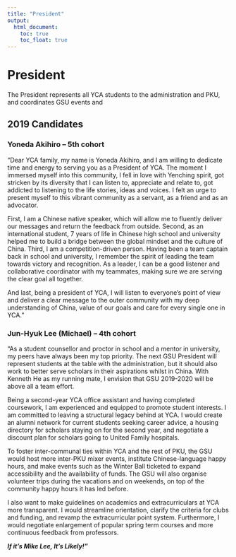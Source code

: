 ```yaml
---
title: "President"
output: 
  html_document:
    toc: true 
    toc_float: true
---
```

# President
The President represents all YCA students to the administration and PKU, and coordinates GSU events and 

## 2019 Candidates

### Yoneda Akihiro -- 5th cohort
"Dear YCA family, my name is Yoneda Akihiro, and I am willing to dedicate time and energy to serving you as a President of YCA. The moment I immersed myself into this community, I fell in love with Yenching spirit, got stricken by its diversity that I can listen to, appreciate and relate to, got addicted to listening to the life stories, ideas and voices. I felt an urge to present myself to this vibrant community as a servant, as a friend and as an advocator.

First, I am a Chinese native speaker, which will allow me to fluently deliver our messages and return the feedback from outside. Second, as an international student, 7 years of life in Chinese high school and university helped me to build a bridge between the global mindset and the culture of China. Third, I am a competition-driven person. Having been a team captain back in school and university, I remember the spirit of leading the team towards victory and recognition. As a leader, I can be a good listener and collaborative coordinator with my teammates, making sure we are serving the clear goal all together.

And last, being a president of YCA, I will listen to everyone’s point of view and deliver a clear message to the outer community with my deep understanding of China, value of our goals and care for every single one in YCA."


### Jun-Hyuk Lee (Michael) -- 4th cohort
“As a student counsellor and proctor in school and a mentor in university, my peers have always been my top priority. The next GSU President will represent students at the table with the administration, but it should also work to better serve scholars in their aspirations whilst in China. With Kenneth He as my running mate, I envision that GSU 2019-2020 will be above all a team effort.

Being a second-year YCA office assistant and having completed coursework, I am experienced and equipped to promote student interests. I am committed to leaving a structural legacy behind at YCA. I would create an alumni network for current students seeking career advice, a housing directory for scholars staying on for the second year, and negotiate a discount plan for scholars going to United Family hospitals.

To foster inter-communal ties within YCA and the rest of PKU, the GSU would host more inter-PKU mixer events, institute Chinese-language happy hours, and make events such as the Winter Ball ticketed to expand accessibility and the availability of funds. The GSU will also organise volunteer trips during the vacations and on weekends, on top of the community happy hours it has led before.

I also want to make guidelines on academics and extracurriculars at YCA more transparent. I would streamline orientation, clarify the criteria for clubs and funding, and revamp the extracurricular point system. Furthermore, I would negotiate enlargement of popular spring term courses and more continuous feedback from professors.

*__If it’s Mike Lee, It’s Likely!”__*